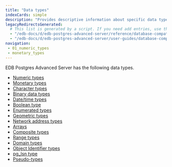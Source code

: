 ```yaml
---
title: "Data types"
indexCards: simple
description: "Provides descriptive information about specific data types"
legacyRedirectsGenerated:
  # This list is generated by a script. If you need add entries, use the `legacyRedirects` key.
  - "/edb-docs/d/edb-postgres-advanced-server/reference/database-compatibility-for-oracle-developers-reference-guide/9.6/Database_Compatibility_for_Oracle_Developers_Reference_Guide.1.011.html"
  - "/edb-docs/d/edb-postgres-advanced-server/user-guides/database-compatibility-for-oracle-developers-guide/9.5/Database_Compatibility_for_Oracle_Developers_Guide.1.043.html"
navigation:
 - 01_numeric_types
 - monetary_types
---
```


<div id="data_types" class="registered_link"></div>

EDB Postgres Advanced Server has the following data types.

- [Numeric types](01_numeric_types.mdx)
- [Monetary types](monetary_types)
- [Character types](02_character_types)
- [Binary data types](03_binary_data)
- [Date/time types](04_date_time_types)
- [Boolean type](05_boolean_type)
- [Enumerated types](enumerated_types)
- [Geometric types](geometric_types)
- [Network address types](network_address_types)
- [Arrays]()
- [Composite types]()
- [Range types]()
- [Domain types]()
- [Object Identifier types]()
- [pg_lsn type]()
- [Pseudo-types]()








<div class="toctree" maxdepth="3">

